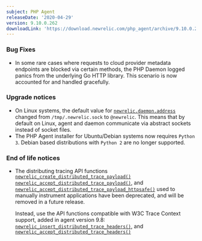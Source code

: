 ```yaml
---
subject: PHP Agent
releaseDate: '2020-04-29'
version: 9.10.0.262
downloadLink: 'https://download.newrelic.com/php_agent/archive/9.10.0.262'
---
```


### Bug Fixes

* In some rare cases where requests to cloud provider metadata endpoints are blocked via certain methods, the PHP Daemon logged panics from the underlying Go HTTP library. This scenario is now accounted for and handled gracefully.

### Upgrade notices

* On Linux systems, the default value for [`newrelic.daemon.address`](https://docs.newrelic.com/docs/agents/php-agent/configuration/php-agent-configuration#inivar-daemon-settings) changed from `/tmp/.newrelic.sock` to `@newrelic`. This means that by default on Linux, agent and daemon communicate via abstract sockets instead of socket files.
* The PHP Agent installer for Ubuntu/Debian systems now requires `Python 3`. Debian based distributions with `Python 2` are no longer supported.

### End of life notices

* The distributing tracing API functions [`newrelic_create_distributed_trace_payload()`](https://docs.newrelic.com/docs/agents/php-agent/php-agent-api/newreliccreatedistributedtracepayload-php-agent-api) [`newrelic_accept_distributed_trace_payload()`](https://docs.newrelic.com/docs/agents/php-agent/php-agent-api/newrelicacceptdistributedtracepayload-php-agent-api), and [`newrelic_accept_distributed_trace_payload_httpsafe()`](https://docs.newrelic.com/docs/agents/php-agent/php-agent-api/newrelicacceptdistributedtracepayloadhttpsafe-php-agent-api) used to manually instrument applications have been deprecated, and will be removed in a future release.

  Instead, use the API functions compatible with W3C Trace Context support, added in agent version 9.8: [`newrelic_insert_distributed_trace_headers()`](https://docs.newrelic.com/docs/agents/php-agent/php-agent-api/newrelicinsertdistributedtraceheaders), and [`newrelic_accept_distributed_trace_headers()`](https://docs.newrelic.com/docs/agents/php-agent/php-agent-api/newrelicacceptdistributedtraceheaders)
